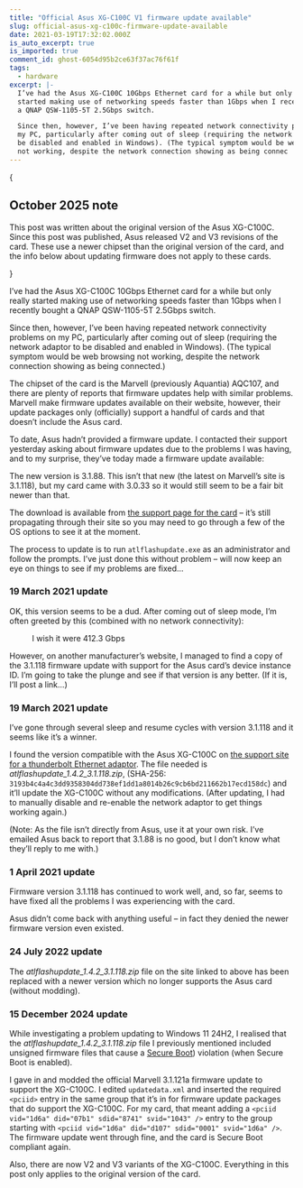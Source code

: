```yaml
---
title: "Official Asus XG-C100C V1 firmware update available"
slug: official-asus-xg-c100c-firmware-update-available
date: 2021-03-19T17:32:02.000Z
is_auto_excerpt: true
is_imported: true
comment_id: ghost-6054d95b2ce63f37ac76f61f
tags:
  - hardware
excerpt: |-
  I’ve had the Asus XG-C100C 10Gbps Ethernet card for a while but only really
  started making use of networking speeds faster than 1Gbps when I recently bought
  a QNAP QSW-1105-5T 2.5Gbps switch.

  Since then, however, I’ve been having repeated network connectivity problems on
  my PC, particularly after coming out of sleep (requiring the network adaptor to
  be disabled and enabled in Windows). (The typical symptom would be web browsing
  not working, despite the network connection showing as being connec
---
```




{

<Aside>
  <h2>October 2025 note</h2>
  <p>
    This post was written about the original version of the Asus XG-C100C. Since
    this post was published, Asus released V2 and V3 revisions of the card.
    These use a newer chipset than the original version of the card, and the
    info below about updating firmware does not apply to these cards.
  </p>
</Aside>
}

I’ve had the Asus XG-C100C 10Gbps Ethernet card for a while but only really
started making use of networking speeds faster than 1Gbps when I recently bought
a QNAP QSW-1105-5T 2.5Gbps switch.

Since then, however, I’ve been having repeated network connectivity problems on
my PC, particularly after coming out of sleep (requiring the network adaptor to
be disabled and enabled in Windows). (The typical symptom would be web browsing
not working, despite the network connection showing as being connected.)

The chipset of the card is the Marvell (previously Aquantia) AQC107, and there
are plenty of reports that firmware updates help with similar problems. Marvell
make firmware updates available on their website, however, their update packages
only (officially) support a handful of cards and that doesn’t include the Asus
card.

To date, Asus hadn’t provided a firmware update. I contacted their support
yesterday asking about firmware updates due to the problems I was having, and to
my surprise, they’ve today made a firmware update available:

<figure>
  <PostImage
    src={image_4_png}
    alt="A screenshot of the firmware update details on Asus’s website"
  />
</figure>

The new version is 3.1.88. This isn’t that new (the latest on Marvell’s site is
3.1.118), but my card came with 3.0.33 so it would still seem to be a fair bit
newer than that.

The download is available from
[the support page for the card](https://www.asus.com/Networking-IoT-Servers/Wired-Networking/All-series/XG-C100C/helpdesk_Download/)
– it’s still propagating through their site so you may need to go through a few
of the OS options to see it at the moment.

The process to update is to run `atlflashupdate.exe` as an administrator and
follow the prompts. I’ve just done this without problem – will now keep an eye
on things to see if my problems are fixed...

### 19 March 2021 update

OK, this version seems to be a dud. After coming out of sleep mode, I’m often
greeted by this (combined with no network connectivity):

<figure>
  <PostImage
    src={asus_network_gbps_png}
    alt="A screenshot of the status for the network connection showing an 412.3 Gbps speed"
  />
  <figcaption>I wish it were 412.3 Gbps</figcaption>
</figure>

However, on another manufacturer’s website, I managed to find a copy of the
3.1.118 firmware update with support for the Asus card’s device instance ID. I’m
going to take the plunge and see if that version is any better. (If it is, I’ll
post a link...)

### 19 March 2021 update

I’ve gone through several sleep and resume cycles with version 3.1.118 and it
seems like it’s a winner.

I found the version compatible with the Asus XG-C100C on
[the support site for a thunderbolt Ethernet adaptor](http://www.sonnettech.com/support/kb/kb.php?cat=537&expand=_a13_b1063_a3&action=a3).
The file needed is _atlflashupdate_1.4.2_3.1.118.zip_, (SHA-256:
`3193b4c4a4c3dd9358304dd738ef1dd1a8014b26c9cb6bd211662b17ecd158dc`) and it’ll
update the XG-C100C without any modifications. (After updating, I had to
manually disable and re-enable the network adaptor to get things working again.)

(Note: As the file isn’t directly from Asus, use it at your own risk. I’ve
emailed Asus back to report that 3.1.88 is no good, but I don’t know what
they’ll reply to me with.)

### 1 April 2021 update

Firmware version 3.1.118 has continued to work well, and, so far, seems to have
fixed all the problems I was experiencing with the card.

Asus didn’t come back with anything useful – in fact they denied the newer
firmware version even existed.

### 24 July 2022 update

The _atlflashupdate_1.4.2_3.1.118.zip_ file on the site linked to above has been
replaced with a newer version which no longer supports the Asus card (without
modding).

### 15 December 2024 update

While investigating a problem updating to Windows 11 24H2, I realised that the
_atlflashupdate_1.4.2_3.1.118.zip_ file I previously mentioned included unsigned
firmware files that cause a
[Secure Boot](https://en.wikipedia.org/wiki/UEFI#Secure_Boot)) violation (when
Secure Boot is enabled).

I gave in and modded the official Marvell 3.1.121a firmware update to support
the XG-C100C. I edited `updatedata.xml` and inserted the required `<pciid>`
entry in the same group that it’s in for firmware update packages that do
support the XG-C100C. For my card, that meant adding a
`<pciid vid="1d6a" did="07b1" sdid="8741" svid="1043" />` entry to the group
starting with `<pciid vid="1d6a" did="d107" sdid="0001" svid="1d6a" />`. The
firmware update went through fine, and the card is Secure Boot compliant again.

Also, there are now V2 and V3 variants of the XG-C100C. Everything in this post
only applies to the original version of the card.
